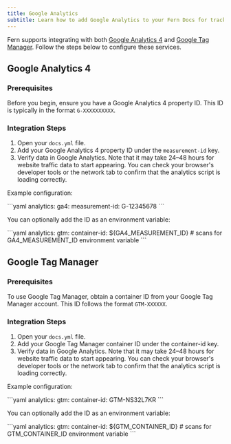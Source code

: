 ```yaml
---
title: Google Analytics
subtitle: Learn how to add Google Analytics to your Fern Docs for tracking and insights.
---
```


Fern supports integrating with both [Google Analytics 4](https://developers.google.com/analytics) and [Google Tag Manager](https://tagmanager.google.com/). Follow the steps below to configure these services.

## Google Analytics 4

### Prerequisites

Before you begin, ensure you have a Google Analytics 4 property ID. This ID is typically in the format `G-XXXXXXXXXX`.

### Integration Steps

1. Open your `docs.yml` file.
2. Add your Google Analytics 4 property ID under the `measurement-id` key.
3. Verify data in Google Analytics. Note that it may take 24–48 hours for website traffic data to start appearing. You can check your browser's developer tools or the network tab to confirm that the analytics script is loading correctly.

Example configuration:

<CodeBlock title="docs.yml">
```yaml
analytics:
  ga4:
    measurement-id: G-12345678
```
</CodeBlock>

You can optionally add the ID as an environment variable:

<CodeBlock title="docs.yml">
```yaml
analytics:
  gtm:
    container-id: ${GA4_MEASUREMENT_ID} # scans for GA4_MEASUREMENT_ID environment variable
```
</CodeBlock>


## Google Tag Manager

### Prerequisites

To use Google Tag Manager, obtain a container ID from your Google Tag Manager account. This ID follows the format `GTM-XXXXXX`.

### Integration Steps

1. Open your `docs.yml` file.
2. Add your Google Tag Manager container ID under the container-id key.
3. Verify data in Google Analytics. Note that it may take 24–48 hours for website traffic data to start appearing. You can check your browser's developer tools or the network tab to confirm that the analytics script is loading correctly.

Example configuration:

<CodeBlock title="docs.yml">
```yaml
analytics:
  gtm:
    container-id: GTM-NS32L7KR
```
</CodeBlock>

You can optionally add the ID as an environment variable:

<CodeBlock title="docs.yml">
```yaml
analytics:
  gtm:
    container-id: ${GTM_CONTAINER_ID} # scans for GTM_CONTAINER_ID environment variable
```
</CodeBlock>
